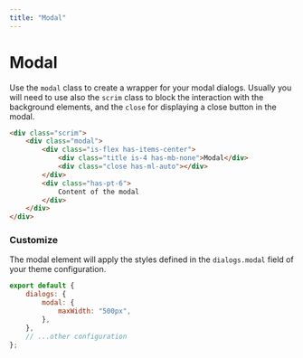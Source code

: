 ```yaml
---
title: "Modal"
--- 
```


# Modal

Use the `modal` class to create a wrapper for your modal dialogs. Usually you will need to use also the `scrim` class to block the interaction with the background elements, and the `close` for displaying a close button in the modal.

<ModalExample />

```html
<div class="scrim">
    <div class="modal">
        <div class="is-flex has-items-center">
            <div class="title is-4 has-mb-none">Modal</div>
            <div class="close has-ml-auto"></div>
        </div>
        <div class="has-pt-6">
            Content of the modal
        </div>
    </div>
</div>
```

### Customize

The modal element will apply the styles defined in the `dialogs.modal` field of your theme configuration.

```js title=siimple.config.js
export default {
    dialogs: {
        modal: {
            maxWidth: "500px",
        },
    },
    // ...other configuration
};
```
